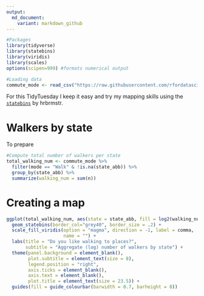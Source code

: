 ```yaml
---
output: 
  md_document:
    variant: markdown_github
---
```


```r
#Packages
library(tidyverse)
library(statebins)
library(viridis)
library(scales)
options(scipen=999) #formats numerical output

#Loading data
commute_mode <- read_csv("https://raw.githubusercontent.com/rfordatascience/tidytuesday/master/data/2019/2019-11-05/commute.csv")

```

For this TidyTuesday I keep it easy and try my mapping skills using the [`statebins`](https://github.com/hrbrmstr/statebins) by hrbrmstr. 

# Walkers by state

To prepare 

```r
#Compute total number of walkers per state
total_walking_num <- commute_mode %>% 
  filter(mode == "Walk" & !is.na(state_abb)) %>% 
  group_by(state_abb) %>% 
  summarize(walking_num = sum(n))
```


# Creating a map
```r
ggplot(total_walking_num, aes(state = state_abb, fill = log2(walking_num))) +
  geom_statebins(border_col="grey40", border_size = .2) +
  scale_fill_viridis(option = "magma", direction = -1, label = comma,
                     name = "") +
  labs(title = "Do you like walking to places?",
       subtitle = "Aggregate (log) number of walkers by state") +
  theme(panel.background = element_blank(),
        plot.subtitle = element_text(size = 8),
        legend.position = "right",
        axis.ticks = element_blank(), 
        axis.text = element_blank(),
        plot.title = element_text(size = 23.5)) +
  guides(fill = guide_colourbar(barwidth = 0.7, barheight = 8))
```




